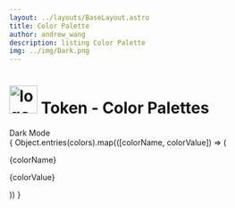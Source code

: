 ```yaml
---
layout: ../layouts/BaseLayout.astro
title: Color Palette
author: andrew_wang
description: listing Color Palette
img: ../img/Dark.png
---
```


<main class="h-screen content-center p-8">
  <h1 class="flex text-3xl items-center mb-16">
    <img class="mr-4" src={DarkImage} alt="logo" width="50" height="50"/>
    Token - Color Palettes
  </h1>
  <div class="flex flex-wrap gap-4">
    <div data-theme="dark" class="flex flex-col w-[360px] mix-blend-difference">
      <div class={`text-2xl font-900 w-full p-3 uppercase bg-black text-white`}>
        Dark Mode
      </div>
      {
        Object.entries(colors).map(([colorName, colorValue]) => (
          <div class={`flex w-full p-3 bg-${colorName} ${ colorName === 'sys-color-title' ? 'text-black' : 'text-white' }`}>
            <p class="flex-1 m-0">{colorName}</p>
            <p class="m-0">{colorValue}</p>
          </div>
        ))
      }
    </div>
  </div>
</main>

